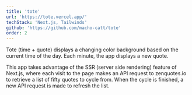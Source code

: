 ```yaml
---
title: 'tote'
url: 'https://tote.vercel.app/'
techStack: 'Next.js, Tailwinds'
github: 'https://github.com/macho-catt/tote'
order: 2
---
```


Tote (time + quote) displays a changing color background based on the current time
of the day. Each minute, the app displays a new quote.

This app takes advantage of the SSR (server side rendering) feature of Next.js, where
each visit to the page makes an API request to zenquotes.io to retrieve a list
of fifty quotes to cycle from. When the cycle is finished, a new API request is made
to refresh the list.
